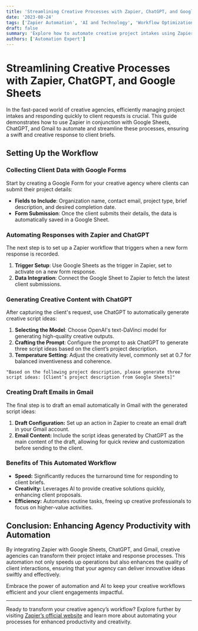 ```yaml
---
title: 'Streamlining Creative Processes with Zapier, ChatGPT, and Google Sheets'
date: '2023-08-24'
tags: ['Zapier Automation', 'AI and Technology', 'Workflow Optimization', 'Creative Agency']
draft: false
summary: 'Explore how to automate creative project intakes using Zapier, from collecting data with Google Forms to generating script ideas with ChatGPT, and drafting emails in Gmail.'
authors: ['Automation Expert']
---
```


# Streamlining Creative Processes with Zapier, ChatGPT, and Google Sheets

In the fast-paced world of creative agencies, efficiently managing project intakes and responding quickly to client requests is crucial. This guide demonstrates how to use Zapier in conjunction with Google Sheets, ChatGPT, and Gmail to automate and streamline these processes, ensuring a swift and creative response to client briefs.

## Setting Up the Workflow

### Collecting Client Data with Google Forms

Start by creating a Google Form for your creative agency where clients can submit their project details:

- **Fields to Include**: Organization name, contact email, project type, brief description, and desired completion date.
- **Form Submission**: Once the client submits their details, the data is automatically saved in a Google Sheet.

### Automating Responses with Zapier and ChatGPT

The next step is to set up a Zapier workflow that triggers when a new form response is recorded.

1. **Trigger Setup**: Use Google Sheets as the trigger in Zapier, set to activate on a new form response.
2. **Data Integration**: Connect the Google Sheet to Zapier to fetch the latest client submissions.

### Generating Creative Content with ChatGPT

After capturing the client's request, use ChatGPT to automatically generate creative script ideas:

1. **Selecting the Model**: Choose OpenAI's text-DaVinci model for generating high-quality creative outputs.
2. **Crafting the Prompt**: Configure the prompt to ask ChatGPT to generate three script ideas based on the client’s project description.
3. **Temperature Setting**: Adjust the creativity level, commonly set at 0.7 for balanced inventiveness and coherence.

```plaintext
"Based on the following project description, please generate three script ideas: [Client’s project description from Google Sheets]"
```

### Creating Draft Emails in Gmail

The final step is to draft an email automatically in Gmail with the generated script ideas:

1. **Draft Configuration:** Set up an action in Zapier to create an email draft in your Gmail account.
2. **Email Content:** Include the script ideas generated by ChatGPT as the main content of the draft, allowing for quick review and customization before sending to the client.

### Benefits of This Automated Workflow

- **Speed:** Significantly reduces the turnaround time for responding to client briefs.
- **Creativity:** Leverages AI to provide creative solutions quickly, enhancing client proposals.
- **Efficiency:** Automates routine tasks, freeing up creative professionals to focus on higher-value activities.

## Conclusion: Enhancing Agency Productivity with Automation

By integrating Zapier with Google Sheets, ChatGPT, and Gmail, creative agencies can transform their project intake and response processes. This automation not only speeds up operations but also enhances the quality of client interactions, ensuring that your agency can deliver innovative ideas swiftly and effectively.

Embrace the power of automation and AI to keep your creative workflows efficient and your client engagements impactful.

---

Ready to transform your creative agency’s workflow? Explore further by visiting [Zapier’s official website](https://zapier.com/) and learn more about automating your processes for enhanced productivity and creativity.
